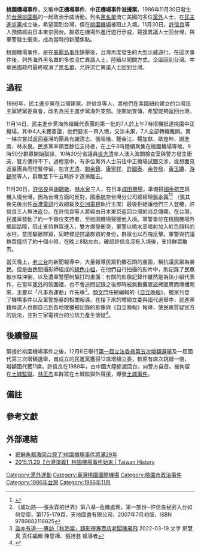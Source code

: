 '''桃園機場事件'''，又稱'''中正機場事件'''、'''中正機場事件滋擾案'''，1986年11月30日發生於[[台灣|台灣]][[桃園縣|桃園縣]]的一起政治示威活動。列名[[黑名單_(臺灣)|黑名單]]流亡美國的多位[[黨外|黨外]]人士，在[[民主進步黨|民主進步黨]]成立後，希望回到台灣，但在[[桃園機場|桃園機場]]被阻止入境。11月30日，[[許信良|許信良]]等人預備經由日本東京回台。群眾在機場外進行遊行示威，聲援異議人士回台灣，與軍警發生衝突，成為當時的新聞焦點。

桃園機場事件，是在[[美麗島事件|美麗島事件]]鎮壓後，台灣再度發生的大型示威遊行。在這次事件後，列外海外黑名單的多位流亡異議人士，陸續以闖關方式，企圖回到台灣。中華民國政府最終取消了[[黑名單_(臺灣)|黑名單]]，允許流亡異議人士回到台灣。

==過程==
1986年，民主進步黨在台灣建黨。許信良等人，將他們在美國紐約建立的台灣民主黨建黨委員會，改名為民主進步黨海外支部。並開始宣傳，希望能夠返回台灣。

11月14日，民主進步黨海外組織代表團的第一批的7人於上午7時搭機抵達桃園中正機場，其中4人未獲簽證，他們要求一齊入境，交涉未果，7人全部轉機離開。第一梯次嘗試返回臺灣的團員有謝清志、張昭儀、鍾金江、楊加猷、歐煌坤、謝進南、林永泉。民進黨率領百餘位支持者，在上午8時陸續聚集在桃園機場等候，9時50分群眾開始鼓譟，10時20分省議員[[吳大清|吳大清]]率人湧入海關檢查室與警方發生衝突，雙方僵持不下，過程當中，有多位黨外人士前往中正機場試圖交涉，或想面見返臺團員而短暫停留，包含[[尤清|尤清]]、[[鄭余鎮|鄭余鎮]]、[[康寧祥|康寧祥]]、[[許國泰|許國泰]]、[[余登發|余登發]]、[[黃玉嬌|黃玉嬌]]、[[游錫堃|游錫堃]]等人，群眾至下午五時許才逐漸離去。{{r|中國時報19861115a|page=2}}{{r|中國時報19861115b|page=2}}

11月30日，[[許信良|許信良]]與[[謝聰敏|謝聰敏]]、[[林水泉|林水泉]]三人，在日本[[成田機場|成田機場]]，準備搭[[國泰航空|國泰航空]]班機入境台灣。因為台灣方面的反對，[[國泰航空|國泰航空]]台灣分公司總經理[[張永霖|張永霖]]<ref>{{cite news|author1=李八方|title=張永霖失戀先識發憤|url=http://hk.apple.nextmedia.com/news/art/20060925/6345126|accessdate=2017-03-22|agency=蘋果日報(香港)|date=2006-09-25|archive-date=2017-03-23|archive-url=https://web.archive.org/web/20170323052622/http://hk.apple.nextmedia.com/news/art/20060925/6345126|dead-url=no}}</ref><ref>《成功路──張永霖的世界》第八章─危機處理，第一部份─許信良秘密入台如何受阻，第175-179頁，天地圖書有限公司，2007年7月初版，ISBN 9789882116825</ref> （張其後先後出任[[香港電訊|香港電訊]]行政總裁及[[亞洲電視|亞洲電視]]執行主席）最後拒絕讓他們三人登機，許信良三人無法返台。在許信良等人將經由日本東京返回台灣的消息傳開，在台灣，民進黨發動了約一千餘位支持者，至桃園機場聲援他入境。軍警單位在桃園機場外擺起路障，阻止支持群眾進入，雙方爆發衝突，軍警以噴水車噴射加入紅色顏料的水柱，意圖驅離群眾，同時標記抗議群眾的身份，群眾也以石塊反擊。軍警與抗議群眾僵持了約十個小時，在晚上8點左右，確認許信良沒有入境後，支持群眾散去。

當天晚上，[[老三台|老三台]]的新聞報導中，大量報導民眾扔擲石頭的畫面，稱抗議民眾為暴民。但是由民間攝影師組成的[[綠色小組|綠色小組]]，在他們自行拍攝的影片中，則記錄了民眾被水柱沖倒，以及遭軍警壓制驅打的畫面：有關的影像記錄作雖然是為該小組代表作，在當年[[黨外運動|黨外]]的氛圍裡，也不會追問記錄之後即時被無數攤販盜拷販賣而傳播開來，主要以「凡事為運動」作先導{{NoteTag|時秋海棠錄影帶專賣店主陳昶飛在黨外的場子賣滯銷的書報雜誌，就見到隔壁攤就在賣盜拷來的事件錄影帶。}}{{NoteTag|綠色小組成員王智章說：「我們要靠賣帶子才能生存，但同時綠色要突破傳播困境，盜拷的人讓這些社會運動的影像傳播出去，他們有功勞。這個情境很兩難，我們面對盜拷只能默認。」}}<ref>[https://www.twreporter.org/a/saturday-features-film-hivideos-chen-changfei 盜亦有道──專訪「秋海棠」錄影帶專賣店老闆陳昶飛] 2022-03-19 文字 房慧真 責任編輯 陳思樺、張詩芸 報導者</ref>。[[顏文閂|顏文閂]]任總編輯的《[[自立晚報|自立晚報]]》，獨家刊登了機場事件以及軍警施暴的相關報導。在接下來的增額立委與國代選舉中，民進黨籍候選人也都自己到各地散播被記錄的影像與《自立晚報》報導，使民眾質疑官方的說法，並對三家電視台的公信力產生懷疑<ref>{{cite news|author1=呂東熹|title=證嚴法師胞弟王端正的一段往事|url=http://newtalk.tw/opinion/view/22510|accessdate=2016-08-09|agency=新頭殼|date=2015-03-07|archive-date=2016-07-13|archive-url=https://web.archive.org/web/20160713135548/http://newtalk.tw/opinion/view/22510|dead-url=no}}</ref>。

==後續發展==
緊接於桃園機場事件之後，12月6日舉行[[1986年中華民國立法委員選舉|第一屆立法委員第五次增額選舉]]及一屆國代第三次增額選舉，甫成立的民進黨獲得12席增額立委，較原有席次跳增一倍，增額國代獲11席{{r|中國時報19861207|page=1}}。許信良在1989年，由中國大陸偷渡回台，向警方自首。被拘留在[[土城監獄|土城監獄]]。[[林正杰|林正杰]]率群眾在土城監獄外聲援，爆發[[土城事件|土城事件]]。

==備註==
{{NoteFoot}}

== 參考文獻 ==
{{reflist|refs=
<ref name="中國時報19861115a">{{cite news|author=台北訊|title=〈黨外人士機場守候海外代表與警方僵持近九小時〉|publisher=《[[中國時報|中國時報]]》|date=1986-11-15}}</ref>
<ref name="中國時報19861115b">{{cite news|author=台北訊|title=〈「民進黨」代表昨擬入境 部分手續未全不果〉|publisher=《[[中國時報|中國時報]]》|date=1986-11-15}}</ref>
<ref name="中國時報19861207">{{cite news||title=〈增額立委、國代各黨當選席次統計表〉|publisher=《[[中國時報|中國時報]]》|date=1986-12-07}}</ref>

}}

==外部連結==
*[http://www.peoplenews.tw/news/efa587ae-c195-4c31-8158-ad48169825b5 把鮭魚都激回台灣了!桃園機場事件將滿29年] {{Wayback|url=http://www.peoplenews.tw/news/efa587ae-c195-4c31-8158-ad48169825b5 |date=20151129212359 }}
*[https://www.youtube.com/watch?v=nqq-ehtNH7Q 2015.11.29【台灣演義】桃園機場事件始末 | Taiwan History] {{Wayback|url=https://www.youtube.com/watch?v=nqq-ehtNH7Q |date=20170307185309 }}

{{臺灣社會運動|政治運動}}
[[Category:黨外運動|Category:黨外運動]]
[[Category:臺灣桃園國際機場|Category:臺灣桃園國際機場]]
[[Category:桃園市政治事件|Category:桃園市政治事件]]
[[Category:1986年台灣|Category:1986年台灣]]
[[Category:1986年11月|Category:1986年11月]]
